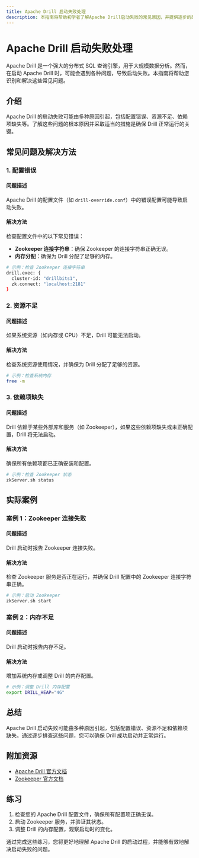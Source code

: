 ```yaml
---
title: Apache Drill 启动失败处理
description: 本指南将帮助初学者了解Apache Drill启动失败的常见原因，并提供逐步的故障排除方法，以确保您能够成功启动Apache Drill。
---
```


# Apache Drill 启动失败处理

Apache Drill 是一个强大的分布式 SQL 查询引擎，用于大规模数据分析。然而，在启动 Apache Drill 时，可能会遇到各种问题，导致启动失败。本指南将帮助您识别和解决这些常见问题。

## 介绍

Apache Drill 的启动失败可能由多种原因引起，包括配置错误、资源不足、依赖项缺失等。了解这些问题的根本原因并采取适当的措施是确保 Drill 正常运行的关键。

## 常见问题及解决方法

### 1. 配置错误

#### 问题描述
Apache Drill 的配置文件（如 `drill-override.conf`）中的错误配置可能导致启动失败。

#### 解决方法
检查配置文件中的以下常见错误：
- **Zookeeper 连接字符串**：确保 Zookeeper 的连接字符串正确无误。
- **内存分配**：确保为 Drill 分配了足够的内存。

```bash
# 示例：检查 Zookeeper 连接字符串
drill.exec: {
  cluster-id: "drillbits1",
  zk.connect: "localhost:2181"
}
```

### 2. 资源不足

#### 问题描述
如果系统资源（如内存或 CPU）不足，Drill 可能无法启动。

#### 解决方法
检查系统资源使用情况，并确保为 Drill 分配了足够的资源。

```bash
# 示例：检查系统内存
free -m
```

### 3. 依赖项缺失

#### 问题描述
Drill 依赖于某些外部库和服务（如 Zookeeper），如果这些依赖项缺失或未正确配置，Drill 将无法启动。

#### 解决方法
确保所有依赖项都已正确安装和配置。

```bash
# 示例：检查 Zookeeper 状态
zkServer.sh status
```

## 实际案例

### 案例 1：Zookeeper 连接失败

#### 问题描述
Drill 启动时报告 Zookeeper 连接失败。

#### 解决方法
检查 Zookeeper 服务是否正在运行，并确保 Drill 配置中的 Zookeeper 连接字符串正确。

```bash
# 示例：启动 Zookeeper
zkServer.sh start
```

### 案例 2：内存不足

#### 问题描述
Drill 启动时报告内存不足。

#### 解决方法
增加系统内存或调整 Drill 的内存配置。

```bash
# 示例：调整 Drill 内存配置
export DRILL_HEAP="4G"
```

## 总结

Apache Drill 启动失败可能由多种原因引起，包括配置错误、资源不足和依赖项缺失。通过逐步排查这些问题，您可以确保 Drill 成功启动并正常运行。

## 附加资源

- [Apache Drill 官方文档](https://drill.apache.org/docs/)
- [Zookeeper 官方文档](https://zookeeper.apache.org/doc/current/)

## 练习

1. 检查您的 Apache Drill 配置文件，确保所有配置项正确无误。
2. 启动 Zookeeper 服务，并验证其状态。
3. 调整 Drill 的内存配置，观察启动时的变化。

通过完成这些练习，您将更好地理解 Apache Drill 的启动过程，并能够有效地解决启动失败的问题。